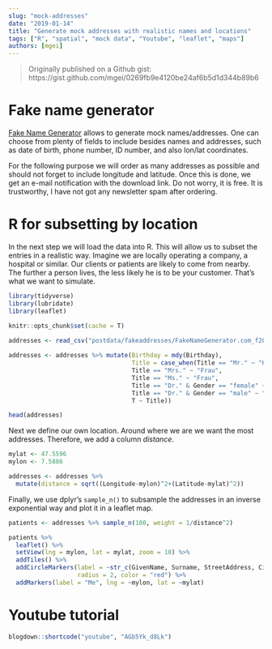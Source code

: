 ```yaml
---
slug: "mock-addresses"
date: "2019-01-14"
title: "Generate mock addresses with realistic names and locations"
tags: ["R", "spatial", "mock data", "Youtube", "leaflet", "maps"]
authors: [mgei]
---
```


> Originally published on a Github gist: https://gist.github.com/mgei/0269fb9e4120be24af6b5d1d344b89b6

# Fake name generator

[Fake Name Generator](https://www.fakenamegenerator.com/order.php) allows to generate mock names/addresses. One can choose from plenty of fields to include besides names and addresses, such as date of birth, phone number, ID number, and also lon/lat coordinates.

For the following purpose we will order as many addresses as possible and should not forget to include longitude and latitude. Once this is done, we get an e-mail notification with the download link. Do not worry, it is free. It is trustworthy, I have not got any newsletter spam after ordering.

# R for subsetting by location

In the next step we will load the data into R. This will allow us to subset the entries in a realistic way. Imagine we are locally operating a company, a hospital or similar. Our clients or patients are likely to come from nearby. The further a person lives, the less likely he is to be your customer. That's what we want to simulate.


```r
library(tidyverse)
library(lubridate)
library(leaflet)
```

```r
knitr::opts_chunk$set(cache = T)
```

```r

addresses <- read_csv("postdata/fakeaddresses/FakeNameGenerator.com_f201506b.csv")
  
addresses <- addresses %>% mutate(Birthday = mdy(Birthday),
                                  Title = case_when(Title == "Mr." ~ "Herr",
                                  Title == "Mrs." ~ "Frau",
                                  Title == "Ms." ~ "Frau",
                                  Title == "Dr." & Gender == "female" ~ "Frau Dr.",
                                  Title == "Dr." & Gender == "male" ~ "Herr Dr.",
                                  T ~ Title))

head(addresses)

```

Next we define our own location. Around where we are we want the most addresses. Therefore, we add a column *distance*.

```r
mylat <- 47.5596
mylon <- 7.5886

addresses <- addresses %>% 
  mutate(distance = sqrt((Longitude-mylon)^2+(Latitude-mylat)^2))

```

Finally, we use dplyr's `sample_n()` to subsample the addresses in an inverse exponential way and plot it in a leaflet map.

```r

patients <- addresses %>% sample_n(100, weight = 1/distance^2)

patients %>% 
  leaflet() %>% 
  setView(lng = mylon, lat = mylat, zoom = 10) %>% 
  addTiles() %>% 
  addCircleMarkers(label = ~str_c(GivenName, Surname, StreetAddress, City, sep = " "),
                   radius = 2, color = "red") %>% 
  addMarkers(label = "Me", lng = ~mylon, lat = ~mylat)

```

# Youtube tutorial

```r
blogdown::shortcode("youtube", "AGb5Yk_d8Lk")
```
